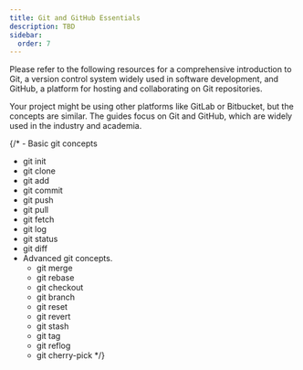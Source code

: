 ```yaml
---
title: Git and GitHub Essentials
description: TBD
sidebar:
  order: 7
---
```



Please refer to the following resources for a comprehensive introduction to Git, a version control system widely used in software development, and GitHub, a platform for hosting and collaborating on Git repositories.

<CardGrid>
  <LinkCard
    title="Git and GitHub Basics"
    description="Step-by-step introduction to git and GitHub."
    href="https://cs362.alexulbrich.com/lectures/git-and-github/"
    target="_blank"
  />
  <LinkCard
    title="Git and GitHub for Collaboration"
    description="Learn about the GitHub flow to work on a shared codebase."
    href="https://cs362.alexulbrich.com/lectures/git-and-github-collaboration/"
    target="_blank"
  />
</CardGrid>

Your project might be using other platforms like GitLab or Bitbucket, but the concepts are similar. The guides focus on Git and GitHub, which are widely used in the industry and academia.

{/* - Basic git concepts
  - git init
  - git clone
  - git add
  - git commit
  - git push
  - git pull
  - git fetch
  - git log
  - git status
  - git diff
- Advanced git concepts.
  - git merge
  - git rebase
  - git checkout
  - git branch
  - git reset
  - git revert
  - git stash
  - git tag
  - git reflog
  - git cherry-pick */}
